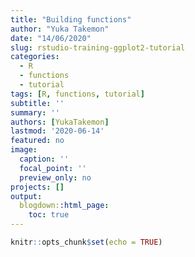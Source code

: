 ```yaml
---
title: "Building functions"
author: "Yuka Takemon"
date: "14/06/2020"
slug: rstudio-training-ggplot2-tutorial
categories:
  - R
  - functions
  - tutorial
tags: [R, functions, tutorial]
subtitle: ''
summary: ''
authors: [YukaTakemon]
lastmod: '2020-06-14'
featured: no
image:
  caption: ''
  focal_point: ''
  preview_only: no
projects: []
output:
  blogdown::html_page:
    toc: true
---
```



```r
knitr::opts_chunk$set(echo = TRUE)
```

